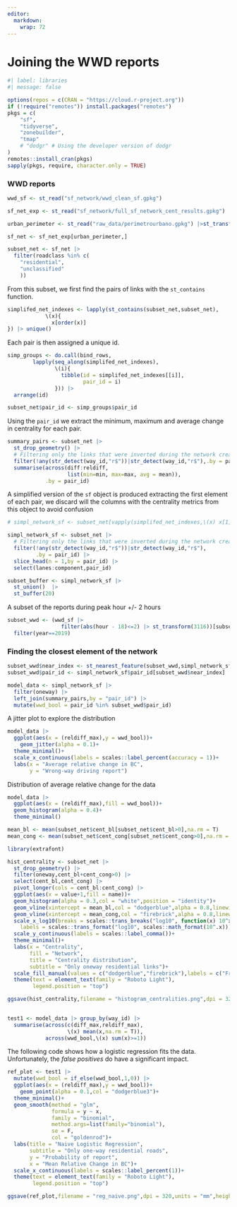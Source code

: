 ```yaml
---
editor: 
  markdown: 
    wrap: 72
---
```


# Joining the WWD reports

```r
#| label: libraries
#| message: false

options(repos = c(CRAN = "https://cloud.r-project.org"))
if (!require("remotes")) install.packages("remotes")
pkgs = c(
    "sf",
    "tidyverse",
    "zonebuilder",
    "tmap"
    # "dodgr" # Using the developer version of dodgr
)
remotes::install_cran(pkgs)
sapply(pkgs, require, character.only = TRUE)
```



### WWD reports

```r
wwd_sf <- st_read("sf_network/wwd_clean_sf.gpkg")
```


```r
sf_net_exp <- st_read("sf_network/full_sf_network_cent_results.gpkg") |> st_transform(3116)
```


```r
urban_perimeter <- st_read("raw_data/perimetrourbano.gpkg") |>st_transform(3116)
```


```r
sf_net <- sf_net_exp[urban_perimeter,]
```


```r
subset_net <- sf_net |> 
  filter(roadclass %in% c(
    "residential",
    "unclassified"
    )) 
```

From this subset, we first find the pairs of links with the `st_contains` function. 


```r
simplifed_net_indexes <- lapply(st_contains(subset_net,subset_net),
            \(x){
              x[order(x)]
}) |> unique()
```

Each pair is then assigned a unique id.

```r
simp_groups <- do.call(bind_rows,
        lapply(seq_along(simplifed_net_indexes),
               \(i){
                 tibble(id = simplifed_net_indexes[[i]],
                        pair_id = i)
               })) |> 
  arrange(id)

subset_net$pair_id <- simp_groups$pair_id
```

Using the `pair_id` we extract the minimum, maximum and average change in centrality for each pair.

```r
summary_pairs <- subset_net |>
  st_drop_geometry() |>
  # Filtering only the links that were inverted during the network creation and standard links
  filter(!any(str_detect(way_id,"r$"))|str_detect(way_id,"r$"),.by = pair_id) |> 
  summarise(across(diff:reldiff,
                   list(min=min, max=max, avg = mean)),
            .by = pair_id)
```

A simplified version of the `sf` object is produced extracting the first element of each pair,
we discard will the columns with the centrality metrics from this object to avoid confusion

```r
# simpl_network_sf <- subset_net[vapply(simplifed_net_indexes,\(x) x[1],numeric(1)),] |> select(lanes:component,pair_id)

simpl_network_sf <- subset_net |>
  # Filtering only the links that were inverted during the network creation and standard links
  filter(!any(str_detect(way_id,"r$"))|str_detect(way_id,"r$"),
         .by = pair_id) |>
  slice_head(n = 1,by = pair_id) |>
  select(lanes:component,pair_id)
```

```r
subset_buffer <- simpl_network_sf |> 
  st_union()  |> 
  st_buffer(20)
```

A subset of the reports during peak hour +/- 2 hours

```r
subset_wwd <- (wwd_sf |>
                 filter(abs(hour - 18)<=2) |> st_transform(3116))[subset_buffer,]|> 
  filter(year==2019)
```

### Finding the closest element of the network

```r
subset_wwd$near_index <- st_nearest_feature(subset_wwd,simpl_network_sf)
subset_wwd$pair_id <- simpl_network_sf$pair_id[subset_wwd$near_index]
```



```r
model_data <- simpl_network_sf |> 
  filter(oneway) |>
  left_join(summary_pairs,by = "pair_id") |> 
  mutate(wwd_bool = pair_id %in% subset_wwd$pair_id) 
```

A jitter plot to explore the distribution

```r
model_data |> 
  ggplot(aes(x = (reldiff_max),y = wwd_bool))+
    geom_jitter(alpha = 0.1)+
  theme_minimal()+
  scale_x_continuous(labels = scales::label_percent(accuracy = 1))+
  labs(x = "Average relative change in BC",
       y = "Wrong-way driving report")
```

Distribution of average relative change for the data

```r
model_data |> 
  ggplot(aes(x = (reldiff_max),fill = wwd_bool))+
  geom_histogram(alpha = 0.4)+
  theme_minimal()
```


```r
mean_bl <- mean(subset_net$cent_bl[subset_net$cent_bl>0],na.rm = T)
mean_cong <- mean(subset_net$cent_cong[subset_net$cent_cong>0],na.rm = T)

library(extrafont)

hist_centrality <- subset_net |>
  st_drop_geometry() |> 
  filter(oneway,cent_bl+cent_cong>0) |>
  select(cent_bl,cent_cong) |> 
  pivot_longer(cols = cent_bl:cent_cong) |> 
  ggplot(aes(x = value+1,fill = name))+
  geom_histogram(alpha = 0.3,col = "white",position = "identity")+
  geom_vline(xintercept = mean_bl,col = "dodgerblue",alpha = 0.8,linewidth = 1.5)+
  geom_vline(xintercept = mean_cong,col = "firebrick",alpha = 0.8,linewidth = 1.5)+
  scale_x_log10(breaks = scales::trans_breaks("log10", function(x) 10^x),
    labels = scales::trans_format("log10", scales::math_format(10^.x)))+
  scale_y_continuous(labels = scales::label_comma())+
  theme_minimal()+
  labs(x = "Centrality",
       fill = "Network",
       title = "Centrality distribution",
       subtitle = "Only oneway residential links")+
  scale_fill_manual(values = c("dodgerblue","firebrick"),labels = c("Free-flow","congested"))+
  theme(text = element_text(family = "Roboto Light"),
        legend.position = "top")

ggsave(hist_centrality,filename = "histogram_centralities.png",dpi = 320,units = "mm",height = 110,width = 170)
  
```

```r
test1 <- model_data |> group_by(way_id) |> 
  summarise(across(c(diff_max,reldiff_max),
                   \(x) mean(x,na.rm = T)),
            across(wwd_bool,\(x) sum(x)>=1))

```

The following code shows how a logistic regression fits the data. Unfortunately,
the *false positives* do have a significant impact.

```r
ref_plot <- test1 |>
  mutate(wwd_bool = if_else(wwd_bool,1,0)) |> 
  ggplot(aes(x = (reldiff_max),y = wwd_bool))+
    geom_point(alpha = 0.1,col = "dodgerblue3")+
  theme_minimal()+
  geom_smooth(method = "glm",
              formula = y ~ x,
              family = "binomial",
              method.args=list(family="binomial"),
              se = F,
              col = "goldenrod")+
  labs(title = "Naive Logistic Regression",
       subtitle = "Only one-way residential roads",
       y = "Probability of report",
       x = "Mean Relative Change in BC")+
  scale_x_continuous(labels = scales::label_percent(1))+
  theme(text = element_text(family = "Roboto Light"),
        legend.position = "top")

ggsave(ref_plot,filename = "reg_naive.png",dpi = 320,units = "mm",height = 110,width = 170)

```
